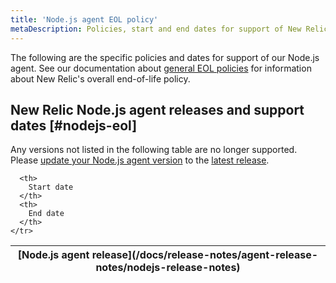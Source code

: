 ```yaml
---
title: 'Node.js agent EOL policy'
metaDescription: Policies, start and end dates for support of New Relic Node.js agent releases.
---
```


The following are the specific policies and dates for support of our Node.js agent. See our documentation about [general EOL policies](/docs/licenses/end-of-life/notification-changes-new-relic-saas-features-distributed-software/) for information about New Relic's overall end-of-life policy.

## New Relic Node.js agent releases and support dates [#nodejs-eol]

Any versions not listed in the following table are no longer supported. Please [update your Node.js agent version](/docs/apm/agents/nodejs-agent/installation-configuration/update-nodejs-agent) to the [latest release](/docs/release-notes/agent-release-notes/nodejs-release-notes).

<table>
  <thead>
    <tr>
      <th>
        [Node.js agent release](/docs/release-notes/agent-release-notes/nodejs-release-notes)
      </th>

      <th>
        Start date
      </th>
      <th>
        End date
      </th>
    </tr>
  </thead>
  <EolPage agent='nodejs' />
</table>
